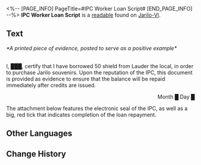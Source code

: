 <%-- [PAGE_INFO]
PageTitle=#IPC Worker Loan Script#
[END_PAGE_INFO] --%>
{{Readable Infobox
|id           = 250
|partIds      = 190499
|title        = 
|image        = Item Jarilo-VI Readable.png
|world        = Jarilo-VI
|parts        = 1
|author       = <!--to be added-->
|description  = The printout of the loan taken by the IPC worker from the locals. It is posted as a positive example.
|part1        = IPC Worker Loan Script
|source1      = {{cx|Source missing}}
|characters   = 
|factions     = Interastral Peace Corporation
}}
'''IPC Worker Loan Script''' is a [[readable]] found on [[Jarilo-VI]].
<!--
==Location==
{{Map Embed|<map name>|<marker id>}}
-->
==Text==
''*A printed piece of evidence, posted to serve as a positive example*''

{{Size|+5|<div align="center">Loan Receipt</div>}}<br />
I, ███, certify that I have borrowed 50 shield from Lauder the local, in order to purchase Jarilo souvenirs. Upon the reputation of the IPC, this document is provided as evidence to ensure that the balance will be repaid immediately after credits are issued.<br /><div align="right">Month █ Day █</div>

The attachment below features the electronic seal of the IPC, as well as a big, red tick that indicates completion of the loan repayment.

<!--
==Trivia==
* 
-->
==Other Languages==
{{Other Languages
|en   = IPC Worker Loan Script
|zhs  = 公司员工借条
|zht  = 公司員工借據
|ja   = カンパニー社員の借用書
|ko   = 컴퍼니 직원 차용증
|es   = Recibo de préstamo de un empleado de la Corporación
|fr   = Copie du prêt d'un employé de la CPI
|ru   = Долговая расписка сотрудника КММ
|th   = เอกสารการยืมเงินของเจ้าหน้าที่องค์กร
|vi   = Giấy Nợ Của Nhân Viên IPC
|de   = Quittung für Darlehen eines IFK-Mitarbeiters
|id   = Surat Utang Pekerja IPC
|pt   = Roteiro de Empréstimo do Funcionário da CPI
}}

==Change History==
{{Change History|1.4}}